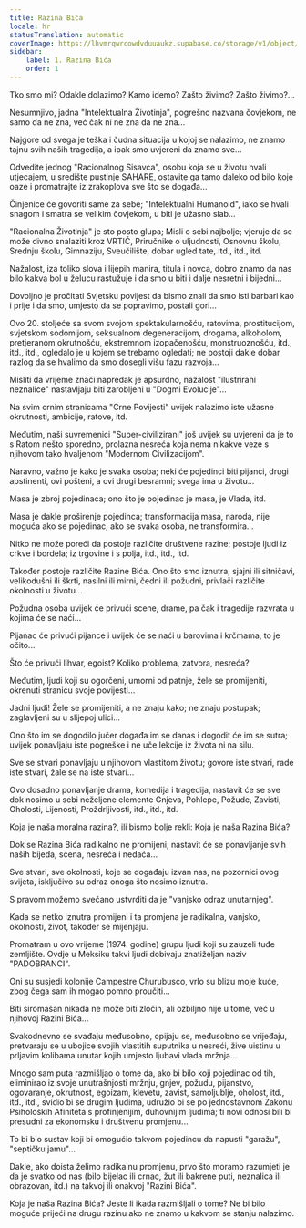 ```yaml
---
title: Razina Bića
locale: hr
statusTranslation: automatic
coverImage: https://lhvmrqwrcowdvduuaukz.supabase.co/storage/v1/object/public/strapi-uploads/small_cover-tratado-de-psicologia-revolucionaria.webp-5e15e1cec4e0ebebcde5d7fc7565d8fd.webp
sidebar:
    label: 1. Razina Bića
    order: 1
---
```

Tko smo mi? Odakle dolazimo? Kamo idemo? Zašto živimo? Zašto živimo?...

Nesumnjivo, jadna "Intelektualna Životinja", pogrešno nazvana čovjekom, ne samo da ne zna, već čak ni ne zna da ne zna...

Najgore od svega je teška i čudna situacija u kojoj se nalazimo, ne znamo tajnu svih naših tragedija, a ipak smo uvjereni da znamo sve...

Odvedite jednog "Racionalnog Sisavca", osobu koja se u životu hvali utjecajem, u središte pustinje SAHARE, ostavite ga tamo daleko od bilo koje oaze i promatrajte iz zrakoplova sve što se događa...

Činjenice će govoriti same za sebe; "Intelektualni Humanoid", iako se hvali snagom i smatra se velikim čovjekom, u biti je užasno slab...

"Racionalna Životinja" je sto posto glupa; Misli o sebi najbolje; vjeruje da se može divno snalaziti kroz VRTIĆ, Priručnike o uljudnosti, Osnovnu školu, Srednju školu, Gimnaziju, Sveučilište, dobar ugled tate, itd., itd., itd.

Nažalost, iza toliko slova i lijepih manira, titula i novca, dobro znamo da nas bilo kakva bol u želucu rastužuje i da smo u biti i dalje nesretni i bijedni...

Dovoljno je pročitati Svjetsku povijest da bismo znali da smo isti barbari kao i prije i da smo, umjesto da se popravimo, postali gori...

Ovo 20. stoljeće sa svom svojom spektakularnošću, ratovima, prostitucijom, svjetskom sodomijom, seksualnom degeneracijom, drogama, alkoholom, pretjeranom okrutnošću, ekstremnom izopačenošću, monstruoznošću, itd., itd., itd., ogledalo je u kojem se trebamo ogledati; ne postoji dakle dobar razlog da se hvalimo da smo dosegli višu fazu razvoja...

Misliti da vrijeme znači napredak je apsurdno, nažalost "ilustrirani neznalice" nastavljaju biti zarobljeni u "Dogmi Evolucije"...

Na svim crnim stranicama "Crne Povijesti" uvijek nalazimo iste užasne okrutnosti, ambicije, ratove, itd.

Međutim, naši suvremenici "Super-civilizirani" još uvijek su uvjereni da je to s Ratom nešto sporedno, prolazna nesreća koja nema nikakve veze s njihovom tako hvaljenom "Modernom Civilizacijom".

Naravno, važno je kako je svaka osoba; neki će pojedinci biti pijanci, drugi apstinenti, ovi pošteni, a ovi drugi besramni; svega ima u životu...

Masa je zbroj pojedinaca; ono što je pojedinac je masa, je Vlada, itd.

Masa je dakle proširenje pojedinca; transformacija masa, naroda, nije moguća ako se pojedinac, ako se svaka osoba, ne transformira...

Nitko ne može poreći da postoje različite društvene razine; postoje ljudi iz crkve i bordela; iz trgovine i s polja, itd., itd., itd.

Također postoje različite Razine Bića. Ono što smo iznutra, sjajni ili sitničavi, velikodušni ili škrti, nasilni ili mirni, čedni ili požudni, privlači različite okolnosti u životu...

Požudna osoba uvijek će privući scene, drame, pa čak i tragedije razvrata u kojima će se naći...

Pijanac će privući pijance i uvijek će se naći u barovima i krčmama, to je očito...

Što će privući lihvar, egoist? Koliko problema, zatvora, nesreća?

Međutim, ljudi koji su ogorčeni, umorni od patnje, žele se promijeniti, okrenuti stranicu svoje povijesti...

Jadni ljudi! Žele se promijeniti, a ne znaju kako; ne znaju postupak; zaglavljeni su u slijepoj ulici...

Ono što im se dogodilo jučer događa im se danas i dogodit će im se sutra; uvijek ponavljaju iste pogreške i ne uče lekcije iz života ni na silu.

Sve se stvari ponavljaju u njihovom vlastitom životu; govore iste stvari, rade iste stvari, žale se na iste stvari...

Ovo dosadno ponavljanje drama, komedija i tragedija, nastavit će se sve dok nosimo u sebi neželjene elemente Gnjeva, Pohlepe, Požude, Zavisti, Oholosti, Lijenosti, Proždrljivosti, itd., itd., itd.

Koja je naša moralna razina?, ili bismo bolje rekli: Koja je naša Razina Bića?

Dok se Razina Bića radikalno ne promijeni, nastavit će se ponavljanje svih naših bijeda, scena, nesreća i nedaća...

Sve stvari, sve okolnosti, koje se događaju izvan nas, na pozornici ovog svijeta, isključivo su odraz onoga što nosimo iznutra.

S pravom možemo svečano ustvrditi da je "vanjsko odraz unutarnjeg".

Kada se netko iznutra promijeni i ta promjena je radikalna, vanjsko, okolnosti, život, također se mijenjaju.

Promatram u ovo vrijeme (1974. godine) grupu ljudi koji su zauzeli tuđe zemljište. Ovdje u Meksiku takvi ljudi dobivaju znatiželjan naziv "PADOBRANCI".

Oni su susjedi kolonije Campestre Churubusco, vrlo su blizu moje kuće, zbog čega sam ih mogao pomno proučiti...

Biti siromašan nikada ne može biti zločin, ali ozbiljno nije u tome, već u njihovoj Razini Bića...

Svakodnevno se svađaju međusobno, opijaju se, međusobno se vrijeđaju, pretvaraju se u ubojice svojih vlastitih suputnika u nesreći, žive uistinu u prljavim kolibama unutar kojih umjesto ljubavi vlada mržnja...

Mnogo sam puta razmišljao o tome da, ako bi bilo koji pojedinac od tih, eliminirao iz svoje unutrašnjosti mržnju, gnjev, požudu, pijanstvo, ogovaranje, okrutnost, egoizam, klevetu, zavist, samoljublje, oholost, itd., itd., itd., svidio bi se drugim ljudima, udružio bi se po jednostavnom Zakonu Psiholoških Afiniteta s profinjenijim, duhovnijim ljudima; ti novi odnosi bili bi presudni za ekonomsku i društvenu promjenu...

To bi bio sustav koji bi omogućio takvom pojedincu da napusti "garažu", "septičku jamu"...

Dakle, ako doista želimo radikalnu promjenu, prvo što moramo razumjeti je da je svatko od nas (bilo bijelac ili crnac, žut ili bakrene puti, neznalica ili obrazovan, itd.) na takvoj ili onakvoj "Razini Bića".

Koja je naša Razina Bića? Jeste li ikada razmišljali o tome? Ne bi bilo moguće prijeći na drugu razinu ako ne znamo u kakvom se stanju nalazimo.

